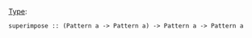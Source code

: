 {{DISPLAYTITLE:superimpose}} 
[[Type signature|Type]]: <source inline>superimpose :: (Pattern a -> Pattern a) -> Pattern a -> Pattern a</source>